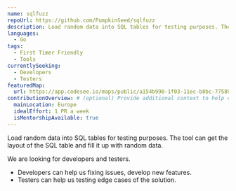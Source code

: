 ```yaml
---
name: sqlfuzz
repoUrl: https://github.com/PumpkinSeed/sqlfuzz
description: Load random data into SQL tables for testing purposes. The tool can get the layout of the SQL table and fill it up with random data.
languages:
  - Go
tags:
  - First Timer Friendly
  - Tools
currentlySeeking:
  - Developers
  - Testers
featuredMap:
  url: https://app.codesee.io/maps/public/a154b990-1f03-11ec-b8bc-775881970ff8
contributionOverview: # (optional) Provide additional context to help contributors match well with your project
  mainLocation: Europe
  idealEffort: 1 PR a week
  isMentorshipAvailable: true
---
```


<!-- Divide your content into sections using our handy shortcodes. Each section is optional -->

<Overview>

Load random data into SQL tables for testing purposes. The tool can get the layout of the SQL table and fill it up with random data.

</Overview>

<Contributing>

We are looking for developers and testers. 

- Developers can help us fixing issues, develop new features.
- Testers can help us testing edge cases of the solution.

</Contributing>